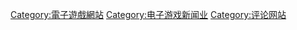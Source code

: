[[Category:電子遊戲網站|Category:電子遊戲網站]]
[[Category:电子游戏新闻业|Category:电子游戏新闻业]]
[[Category:评论网站|Category:评论网站]]